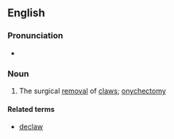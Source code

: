 ==English==

===Pronunciation===
* {{a|UK}} {{IPA|/diːˈklɔːwɪŋ(g)/}}

===Noun===
{{en-noun|-}}

# The surgical [[removal]] of [[claw]]s; [[onychectomy]]

====Related terms====
*[[declaw]]